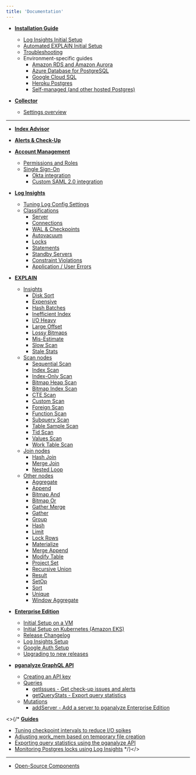 ```yaml
---
title: 'Documentation'
---
```


* **[Installation Guide](/docs/install)**
  - [Log Insights Initial Setup](/docs/log-insights/setup)
  - [Automated EXPLAIN Initial Setup](/docs/explain/setup)
  - [Troubleshooting](/docs/install/troubleshooting)
  - Environment-specific guides
    - [Amazon RDS and Amazon Aurora](/docs/install/amazon_rds/01_configure_rds_instance)
    - [Azure Database for PostgreSQL](/docs/install/azure_database/01_create_monitoring_user)
    - [Google Cloud SQL](/docs/install/google_cloud_sql/01_create_monitoring_user)
    - [Heroku Postgres](/docs/install/heroku_postgres/01_deploy_the_collector)
    - [Self-managed (and other hosted Postgres)](/docs/install/self_managed/00_choose_setup_method)


* **[Collector](/docs/collector)**
  - [Settings overview](/docs/collector/settings)

<hr />

* **[Index Advisor](/docs/index-advisor)**
* **[Alerts & Check-Up](/docs/checks)**
* **[Account Management](/docs/accounts)**
  - [Permissions and Roles](/docs/accounts/permissions)
  - [Single Sign-On](/docs/accounts/sso)
    * [Okta integration](/docs/accounts/sso/okta)
    * [Custom SAML 2.0 integration](/docs/accounts/sso/saml2)
* **[Log Insights](/docs/log-insights)**
  - [Tuning Log Config Settings](/docs/log-insights/setup/tuning-log-config-settings)
  - [Classifications](/docs/log-insights)
      * [Server](/docs/log-insights/server)
      * [Connections](/docs/log-insights/connections)
      * [WAL & Checkpoints](/docs/log-insights/wal-checkpoints)
      * [Autovacuum](/docs/log-insights/autovacuum)
      * [Locks](/docs/log-insights/locks)
      * [Statements](/docs/log-insights/statements)
      * [Standby Servers](/docs/log-insights/standby)
      * [Constraint Violations](/docs/log-insights/constraint-violations)
      * [Application / User Errors](/docs/log-insights/app-errors)

* **[EXPLAIN](/docs/explain)**
  - [Insights](/docs/explain/insights)
      * [Disk Sort](/docs/explain/insights/disk-sort)
      * [Expensive](/docs/explain/insights/expensive)
      * [Hash Batches](/docs/explain/insights/hash-batches)
      * [Inefficient Index](/docs/explain/insights/inefficient-index)
      * [I/O Heavy](/docs/explain/insights/io-heavy)
      * [Large Offset](/docs/explain/insights/large-offset)
      * [Lossy Bitmaps](/docs/explain/insights/lossy-bitmaps)
      * [Mis-Estimate](/docs/explain/insights/mis-estimate)
      * [Slow Scan](/docs/explain/insights/slow-scan)
      * [Stale Stats](/docs/explain/insights/stale-stats)
  - [Scan nodes](/docs/explain/scan-nodes)
      * [Sequential Scan](/docs/explain/scan-nodes/sequential-scan)
      * [Index Scan](/docs/explain/scan-nodes/index-scan)
      * [Index-Only Scan](/docs/explain/scan-nodes/index-only-scan)
      * [Bitmap Heap Scan](/docs/explain/scan-nodes/bitmap-heap-scan)
      * [Bitmap Index Scan](/docs/explain/scan-nodes/bitmap-index-scan)
      * [CTE Scan](/docs/explain/scan-nodes/cte-scan)
      * [Custom Scan](/docs/explain/scan-nodes/custom-scan)
      * [Foreign Scan](/docs/explain/scan-nodes/foreign-scan)
      * [Function Scan](/docs/explain/scan-nodes/function-scan)
      * [Subquery Scan](/docs/explain/scan-nodes/subquery-scan)
      * [Table Sample Scan](/docs/explain/scan-nodes/table-sample-scan)
      * [Tid Scan](/docs/explain/scan-nodes/tid-scan)
      * [Values Scan](/docs/explain/scan-nodes/values-scan)
      * [Work Table Scan](/docs/explain/scan-nodes/work-table-scan)
  - [Join nodes](/docs/explain/join-nodes)
      * [Hash Join](/docs/explain/join-nodes/hash-join)
      * [Merge Join](/docs/explain/join-nodes/merge-join)
      * [Nested Loop](/docs/explain/join-nodes/nested-loop)
  - [Other nodes](/docs/explain/other-nodes)
      * [Aggregate](/docs/explain/other-nodes/aggregate)
      * [Append](/docs/explain/other-nodes/append)
      * [Bitmap And](/docs/explain/other-nodes/bitmap-and)
      * [Bitmap Or](/docs/explain/other-nodes/bitmap-or)
      * [Gather Merge](/docs/explain/other-nodes/gather-merge)
      * [Gather](/docs/explain/other-nodes/gather)
      * [Group](/docs/explain/other-nodes/group)
      * [Hash](/docs/explain/other-nodes/hash)
      * [Limit](/docs/explain/other-nodes/limit)
      * [Lock Rows](/docs/explain/other-nodes/lock-rows)
      * [Materialize](/docs/explain/other-nodes/materialize)
      * [Merge Append](/docs/explain/other-nodes/merge-append)
      * [Modify Table](/docs/explain/other-nodes/modify-table)
      * [Project Set](/docs/explain/other-nodes/project-set)
      * [Recursive Union](/docs/explain/other-nodes/recursive-union)
      * [Result](/docs/explain/other-nodes/result)
      * [SetOp](/docs/explain/other-nodes/set-op)
      * [Sort](/docs/explain/other-nodes/sort)
      * [Unique](/docs/explain/other-nodes/unique)
      * [Window Aggregate](/docs/explain/other-nodes/window-aggregate)

* **[Enterprise Edition](/docs/enterprise)**
  - [Initial Setup on a VM](/docs/enterprise/setup)
  - [Initial Setup on Kubernetes (Amazon EKS)](/docs/enterprise/setup/kubernetes_amazon_eks)
  - [Release Changelog](/docs/enterprise/releases)
  - [Log Insights Setup](/docs/enterprise/log-insights)
  - [Google Auth Setup](/docs/enterprise/google-auth)
  - [Upgrading to new releases](/docs/enterprise/upgrade)

* **[pganalyze GraphQL API](/docs/api)**
  - [Creating an API key](/docs/api/create-api-key)
  - [Queries](/docs/api/queries)
      * [getIssues - Get check-up issues and alerts](/docs/api/queries/getIssues)
      * [getQueryStats - Export query statistics](/docs/api/queries/getQueryStats)
  - [Mutations](/docs/api/mutations)
      * [addServer - Add a server to pganalyze Enterprise Edition](/docs/api/mutations/addServer)

<>{/* **[Guides](/docs/guides)**
  - [Tuning checkpoint intervals to reduce I/O spikes](/docs/guides/tuning-checkpoint-intervals)
  - [Adjusting work_mem based on temporary file creation](/docs/guides/adjusting-work-mem)
  - [Exporting query statistics using the pganalyze API](/docs/guides/exporting-query-statistics)
  - [Monitoring Postgres locks using Log Insights](/docs/guides/monitoring-postgres-locks-using-log-insights)
*/}</>

---

* [Open-Source Components](/docs/open_source_components)
